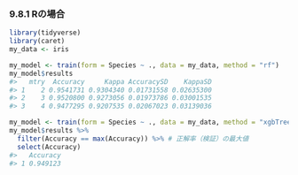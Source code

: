 ### 9.8.1 Rの場合

```r
library(tidyverse)
library(caret)
my_data <- iris

my_model <- train(form = Species ~ ., data = my_data, method = "rf")
my_model$results
#>   mtry  Accuracy     Kappa AccuracySD    KappaSD
#> 1    2 0.9541731 0.9304340 0.01731558 0.02635300
#> 2    3 0.9520800 0.9273056 0.01973786 0.03001535
#> 3    4 0.9477295 0.9207535 0.02067023 0.03139036
```

```r
my_model <- train(form = Species ~ ., data = my_data, method = "xgbTree")
my_model$results %>%
  filter(Accuracy == max(Accuracy)) %>% # 正解率（検証）の最大値
  select(Accuracy)
#>   Accuracy
#> 1 0.949123
```

